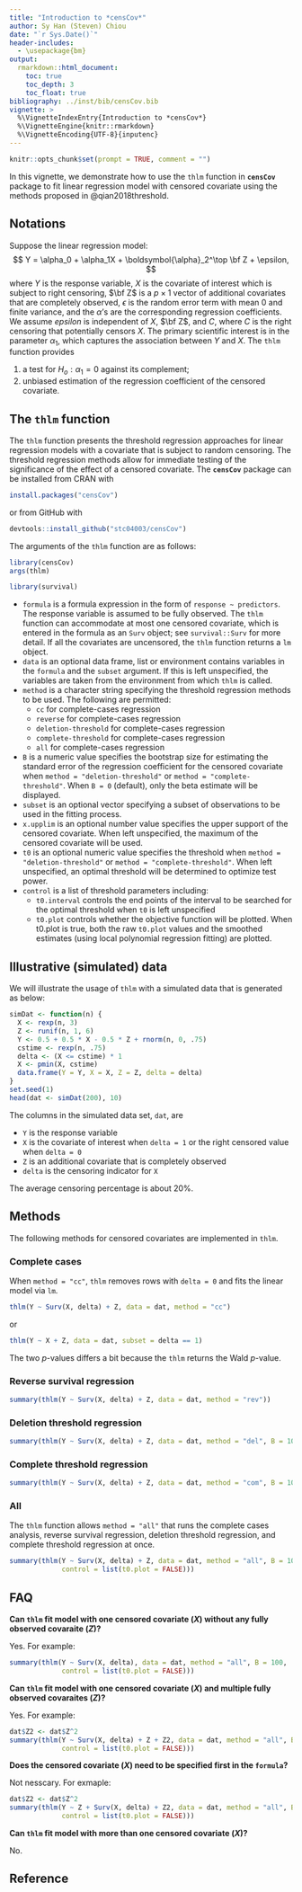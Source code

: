 ```yaml
---
title: "Introduction to *censCov*"
author: Sy Han (Steven) Chiou
date: "`r Sys.Date()`"
header-includes:
  - \usepackage{bm}
output:
  rmarkdown::html_document:
    toc: true
    toc_depth: 3
    toc_float: true
bibliography: ../inst/bib/censCov.bib
vignette: >
  %\VignetteIndexEntry{Introduction to *censCov*}
  %\VignetteEngine{knitr::rmarkdown}
  %\VignetteEncoding{UTF-8}{inputenc}
---
```


```r
knitr::opts_chunk$set(prompt = TRUE, comment = "")
```
In this vignette, we demonstrate how to use the `thlm` function in
__`censCov`__ package to fit linear regression model with censored covariate
using the methods proposed in @qian2018threshold.

## Notations
Suppose the linear regression model: 
$$ Y = \alpha_0 + \alpha_1X + \boldsymbol{\alpha}_2^\top \bf Z + \epsilon, $$
where $Y$ is the response variable, $X$ is the covariate of interest which is subject to right censoring, 
$\bf Z$ is a $p\times 1$ vector of additional covariates that are completely observed, 
$\epsilon$ is the random error term with mean 0 and finite variance, 
and the $\alpha$'s are the corresponding regression coefficients.
We assume $epsilon$ is independent of $X$, $\bf Z$, and $C$, where
$C$ is the right censoring that potentially censors $X$.
The primary scientific interest is in the parameter $\alpha_1$, 
which captures the association between $Y$ and $X$. 
The `thlm` function provides 

  1. a test for $H_o: \alpha_1 = 0$ against its complement;
  2. unbiased estimation of the regression coefficient of the censored covariate.

## The `thlm` function
The `thlm` function presents the threshold regression approaches for linear regression models with a covariate that is subject to random censoring.
The threshold regression methods allow for immediate testing of the significance of the effect of a censored covariate.
The __`censCov`__ package can be installed from CRAN with 
```R
install.packages("censCov")
```
or from GitHub with
```R
devtools::install_github("stc04003/censCov")
```
The arguments of the `thlm` function are as follows:
```R
library(censCov)
args(thlm)
```
```R
library(survival)
```
  - `formula` is a formula expression in the form of `response ~ predictors`. The response variable is assumed to be fully observed. 
  The `thlm` function can accommodate at most one censored covariate, which is entered in the formula as an `Surv` object; 
  see `survival::Surv` for more detail.
  If all the covariates are uncensored, the `thlm` function returns a `lm` object.
  - `data` is an optional data frame, list or environment contains variables in the `formula` and the `subset` argument. If this is left unspecified, the variables are taken from the environment from which `thlm` is called.
  - `method` is a character string specifying the threshold regression methods to be used. The following are permitted:
    - `cc` for complete-cases regression
    - `reverse` for complete-cases regression
    - `deletion-threshold` for complete-cases regression
    - `complete-threshold` for complete-cases regression
    - `all` for complete-cases regression
  - `B` is a numeric value specifies the bootstrap size for estimating the standard error of the regression coefficient for the
  censored covariate when `method = "deletion-threshold"` or `method = "complete-threshold"`.
  When `B = 0` (default), only the beta estimate will be displayed.
  - `subset` is an optional vector specifying a subset of observations to be used in the fitting process.
  - `x.upplim` is an optional number value specifies the upper support of the censored covariate. 
  When left unspecified, the maximum of the censored covariate will be used.
  - `t0` is an optional numeric value specifies the threshold when `method = "deletion-threshold"` or `method = "complete-threshold"`.
  When left unspecified, an optimal threshold will be determined to optimize test power.
  - `control` is a list of threshold parameters including:
    - `t0.interval` controls the end points of the interval to be searched for the optimal threshold when `t0` is left unspecified
    - `t0.plot` controls whether the objective function will be plotted. When t0.plot is true, both the raw `t0.plot` values and the smoothed estimates (using local polynomial regression fitting) are plotted.

## Illustrative (simulated) data
We will illustrate the usage of `thlm` with a simulated data that is generated as below:
```R
simDat <- function(n) {
  X <- rexp(n, 3)
  Z <- runif(n, 1, 6)
  Y <- 0.5 + 0.5 * X - 0.5 * Z + rnorm(n, 0, .75)
  cstime <- rexp(n, .75)
  delta <- (X <= cstime) * 1
  X <- pmin(X, cstime)
  data.frame(Y = Y, X = X, Z = Z, delta = delta)
}
set.seed(1)
head(dat <- simDat(200), 10)
```
The columns in the simulated data set, `dat`, are

  - `Y` is the response variable
  - `X` is the covariate of interest when `delta = 1` or the right censored value when `delta = 0`
  - `Z` is an additional covariate that is completely observed
  - `delta` is the censoring indicator for `X`

The average censoring percentage is about 20\%.

## Methods
The following methods for censored covariates are implemented in `thlm`.

### Complete cases
When `method = "cc"`, `thlm` removes rows with `delta = 0` and 
fits the linear model via `lm`.
```R
thlm(Y ~ Surv(X, delta) + Z, data = dat, method = "cc")
```
or
```R
thlm(Y ~ X + Z, data = dat, subset = delta == 1)
```
The two $p$-values differs a bit because the `thlm` returns the Wald $p$-value.

### Reverse survival regression
```R
summary(thlm(Y ~ Surv(X, delta) + Z, data = dat, method = "rev"))
```

### Deletion threshold regression
```R
summary(thlm(Y ~ Surv(X, delta) + Z, data = dat, method = "del", B = 100))
```

### Complete threshold regression
```R
summary(thlm(Y ~ Surv(X, delta) + Z, data = dat, method = "com", B = 100))
```

### All
The `thlm` function allows `method = "all"` that runs the complete cases analysis, reverse survival regression, deletion threshold regression, and complete threshold regression at once.
```R
summary(thlm(Y ~ Surv(X, delta) + Z, data = dat, method = "all", B = 100, 
             control = list(t0.plot = FALSE)))
```

## FAQ

**Can `thlm` fit model with one censored covariate ($X$) without any fully observed covaraite ($Z$)?**

Yes. For example:

```R
summary(thlm(Y ~ Surv(X, delta), data = dat, method = "all", B = 100, 
             control = list(t0.plot = FALSE)))
```

**Can `thlm` fit model with one censored covariate ($X$) and multiple fully observed covaraites ($Z$)?**

Yes. For example:

```R
dat$Z2 <- dat$Z^2
summary(thlm(Y ~ Surv(X, delta) + Z + Z2, data = dat, method = "all", B = 100, 
             control = list(t0.plot = FALSE)))
```

**Does the censored covariate ($X$) need to be specified first in the `formula`?**

Not nesscary. For exmaple:

```R
dat$Z2 <- dat$Z^2
summary(thlm(Y ~ Z + Surv(X, delta) + Z2, data = dat, method = "all", B = 100, 
             control = list(t0.plot = FALSE)))
```

**Can `thlm` fit model with more than one censored covariate ($X$)?**

No.

## Reference